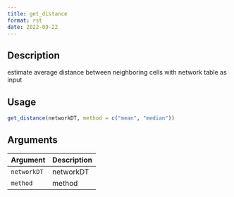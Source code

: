```yaml
--- 
title: get_distance 
format: rst 
date: 2022-09-22 
--- 
```


## Description

estimate average distance between neighboring cells with network table as input


## Usage

```r
get_distance(networkDT, method = c("mean", "median"))
```


## Arguments

Argument      |Description
------------- |----------------
`networkDT`     |     networkDT
`method`     |     method


